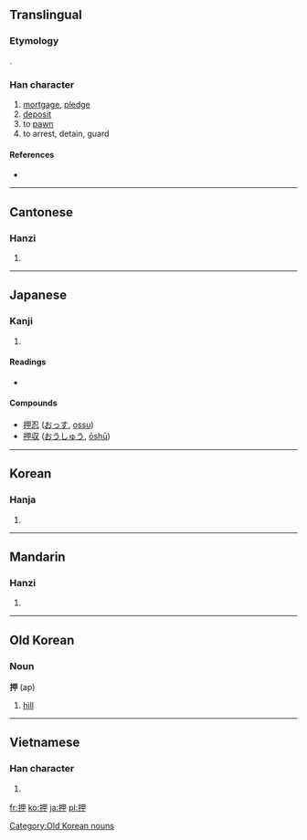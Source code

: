 ==Translingual==
===Etymology===
{{Han compound|手|甲|ls=psc|c1=s|c2=p|alt1=扌}}.

===Han character===
{{Han char|rn=64|rad=手|as=05|sn=8|four=5605<sub>0</sub>|canj=手田中 (QWL)}}

# [[mortgage]], [[pledge]]
# [[deposit]]
# to [[pawn]]
# to arrest, detain, guard

====References====
* {{Han ref|kx=0424.070|dkj=11929|dj=0772.030|hdz=31851.080|uh=62BC|ud=25276|bh=A9E3|bd=43491}}

----

==Cantonese==

===Hanzi===
{{yue-hanzi|jyut=|y=aap3, aat3}}

# {{defn|Cantonese|sort=手05}}

----

==Japanese==

===Kanji===
{{ja-kanji|grade=c|rs=手05}}

# {{defn|Japanese|sort=手05}}

====Readings====
* {{ja-readings|on=[[おう]] (ō)|kun=[[おす]] (osu), [[おさえる]] (osaeru), [[おし]] (oshi)}}

====Compounds====
*[[押忍]] ([[おっす]], [[ossu]])
*[[押収]] ([[おうしゅう]], [[ōshū]])

----

==Korean==

===Hanja===
{{ko-hanja|hangeul=[[압]], [[갑]]|eumhun=|rv=ap, gap|mr=ap, kap|y=ap, kap}}

# {{defn|Korean|sort=手05}}

----

==Mandarin==

===Hanzi===
{{cmn-hanzi|pin=[[xiá]] ([[xia2]]), [[yā]] ([[ya1]])|wg=hsia<sup>2</sup>, ya<sup>1</sup>}}

# {{defn|Mandarin|sort=手05}}

----

==Old Korean==

===Noun===
'''押''' (ap)

# {{Goguryeo}} [[hill]]

[[Category:Old Korean nouns]]

----

==Vietnamese==

===Han character===
{{vi-hantu|[[áp]], [[ắp]], [[ép]], [[ẹp]], [[ét]], [[ếp]], [[ghép]], [[giẹp]], [[ốp]], [[ướp]]|rs=手05}}

# {{defn|Vietnamese|sort=手05}}

[[fr:押]]
[[ko:押]]
[[ja:押]]
[[pl:押]]